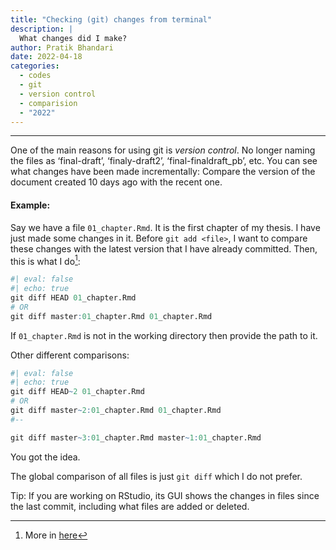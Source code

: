 ```yaml
---
title: "Checking (git) changes from terminal"
description: |
  What changes did I make?
author: Pratik Bhandari
date: 2022-04-18
categories:
  - codes
  - git
  - version control
  - comparision
  - "2022"
---
```


<!-- Oh, so some links brought you here. Cool.\ -->

***

One of the main reasons for using git is *version control*.
No longer naming the files as 'final-draft', 'finaly-draft2', 'final-finaldraft_pb', etc.
You can see what changes have been made incrementally:
Compare the version of the document created 10 days ago with the recent one.

#### Example:

Say we have a file `01_chapter.Rmd`.
It is the first chapter of my thesis.
I have just made some changes in it.
Before `git add <file>`, I want to compare these changes with the latest version that I have already committed.
Then, this is what I do^[
More in [here](https://stackoverflow.com/questions/5586383/how-to-diff-one-file-to-an-arbitrary-version-in-git)]:

```r
#| eval: false
#| echo: true
git diff HEAD 01_chapter.Rmd
# OR
git diff master:01_chapter.Rmd 01_chapter.Rmd
```

If `01_chapter.Rmd` is not in the working directory then provide the path to it.

Other different comparisons:

```r
#| eval: false
#| echo: true
git diff HEAD~2 01_chapter.Rmd
# OR
git diff master~2:01_chapter.Rmd 01_chapter.Rmd
#--

git diff master~3:01_chapter.Rmd master~1:01_chapter.Rmd
```

You got the idea.

The global comparison of all files is just `git diff` which I do not prefer.\

Tip: If you are working on RStudio, its GUI shows the changes in files since the last commit, including what files are added or deleted.
